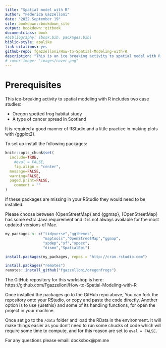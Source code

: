 ```yaml
--- 
title: "Spatial model with R"
author: "Federica Gazzelloni"
date: "2022 September 19"
site: bookdown::bookdown_site
output: bookdown::gitbook
documentclass: book
#bibliography: [book.bib, packages.bib]
biblio-style: apalike
link-citations: yes
github-repo: fgazzelloni/How-to-Spatial-Modeling-with-R
description: "This is an ice breaking activity to spatial model with R."
# cover-image: "images/cover.png"
---
```


# Prerequisites


This ice-breaking activity to spatial modeling with R includes two case studies:

- Oregon spotted frog habitat study
- A type of cancer spread in Scotland


It is required a good manner of RStudio and a little practice in making plots with {ggplot2}. 

To set up install the following packages:

```r

knitr::opts_chunk$set(
  include=TRUE,
	#eval = FALSE,
	fig.align = "center",
  message=FALSE, 
  warning=FALSE, 
  paged.print=FALSE,
	comment = ""
)
```


If these packages are missing in your RStudio they would need to be installed.

Please choose between {OpenStreetMap} and {ggmap}, {OpenStreetMap} has some extra Java requirement and it is not always available for the most updated versions of Mac.

```r
my_packages <- c("tidyverse","ggthemes",
                 "maptools","OpenStreetMap","ggmap",
                 "spdep","sf","spocc",
                 "dismo","SpatialEpi")

install.packages(my_packages, repos = "http://cran.rstudio.com")

install.packages("remotes")
remotes::install_github("fgazzelloni/oregonfrogs")
```

The GitHub repository for this workshop is here: https://github.com/Fgazzelloni/How-to-Spatial-Modeling-with-R

Once installed the packages go to the GitHub repo above, You can fork the repository onto your RStudio, or copy and paste the code directly. Another option is to use {usethis} and some of its handling functions, for open the project in your machine.

Once set go to the `/data` folder and load the RData in the environment. It will make things easier as you don't need to run some chucks of code which will require some time to compute, and for this reason are set to `eval = FALSE`.

For any questions please email: docksbox@pm.me




